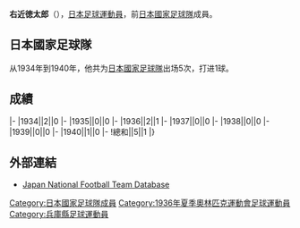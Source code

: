 {{Infobox football biography
|name=右近徳太郎
|image=
|fullname=右近徳太郎
|birth_date={{Birth date|1913|9|23}}
|cityofbirth=[[兵庫縣|兵庫縣]]
|countryofbirth=[[日本|日本]]
|dateofdeath=1944年
|height=1.73 m
|position=[[後衛_(足球)|後衛]]
|currentclub=
|years=
|clubs=
|caps(goals)=
|nationalyears=1934-1940
|nationalteam=[[日本國家足球隊|日本]]
|nationalcaps(goals)=5 (1)
}}
'''右近徳太郎'''（{{Bd|1913年|9月23日|1944年|}}），[[日本|日本]][[足球|足球]][[運動員|運動員]]，前[[日本國家足球隊|日本國家足球隊]]成員。

==日本國家足球隊==
从1934年到1940年，他共为[[日本國家足球隊|日本國家足球隊]]出场5次，打进1球。

==成績==
{{Football player national team statistics|JPN}}
|-
|1934||2||0
|-
|1935||0||0
|-
|1936||2||1
|-
|1937||0||0
|-
|1938||0||0
|-
|1939||0||0
|-
|1940||1||0
|-
!總和||5||1
|}

==外部連結==
{{Reflist}}
*[https://web.archive.org/web/20160319071532/http://www.japannationalfootballteam.com/en/players/ukon_tokutaro.html Japan National Football Team Database]

{{1936年奥运会男子足球日本参赛名单}}
{{Japan-sport-bio-stub}}
{{Soccer-player-stub}}
[[Category:日本國家足球隊成員|Category:日本國家足球隊成員]]
[[Category:1936年夏季奧林匹克運動會足球運動員|Category:1936年夏季奧林匹克運動會足球運動員]]
[[Category:兵庫縣足球運動員|Category:兵庫縣足球運動員]]